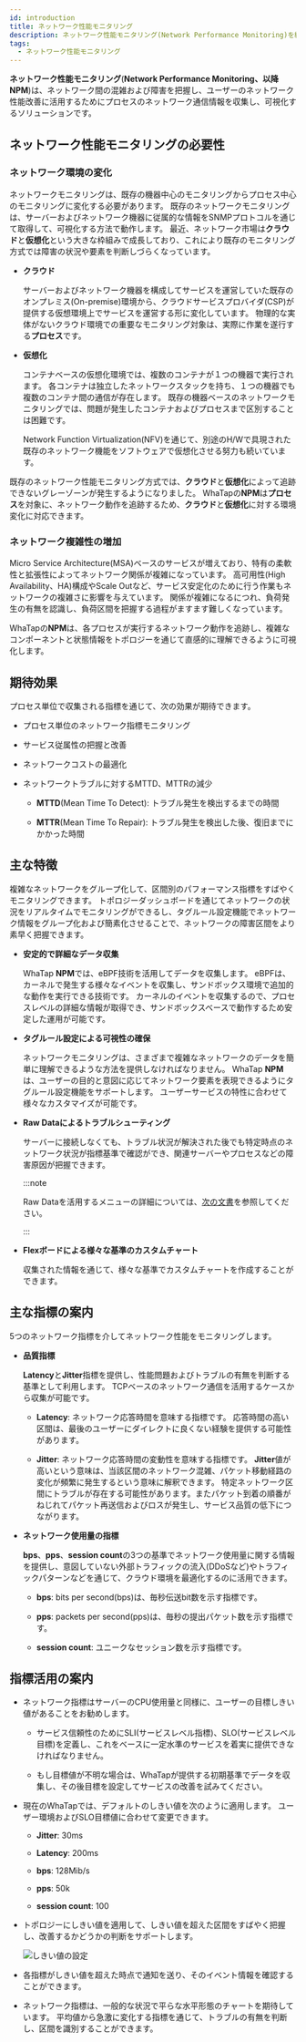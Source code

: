 ```yaml
---
id: introduction
title: ネットワーク性能モニタリング
description: ネットワーク性能モニタリング(Network Performance Monitoring)を紹介します。
tags:
  - ネットワーク性能モニタリング
---
```


**ネットワーク性能モニタリング**(**Network Performance Monitoring、以降NPM**)は、ネットワーク間の混雑および障害を把握し、ユーザーのネットワーク性能改善に活用するためにプロセスのネットワーク通信情報を収集し、可視化するソリューションです。

## ネットワーク性能モニタリングの必要性

### ネットワーク環境の変化

ネットワークモニタリングは、既存の機器中心のモニタリングからプロセス中心のモニタリングに変化する必要があります。 既存のネットワークモニタリングは、サーバーおよびネットワーク機器に従属的な情報をSNMPプロトコルを通じて取得して、可視化する方法で動作します。 最近、ネットワーク市場は**クラウド**と**仮想化**という大きな枠組みで成長しており、これにより既存のモニタリング方式では障害の状況や要素を判断しづらくなっています。

- **クラウド**

  サーバーおよびネットワーク機器を構成してサービスを運営していた既存のオンプレミス(On-premise)環境から、クラウドサービスプロバイダ(CSP)が提供する仮想環境上でサービスを運営する形に変化しています。 物理的な実体がないクラウド環境での重要なモニタリング対象は、実際に作業を遂行する**プロセス**です。

- **仮想化**

  コンテナベースの仮想化環境では、複数のコンテナが１つの機器で実行されます。 各コンテナは独立したネットワークスタックを持ち、１つの機器でも複数のコンテナ間の通信が存在します。 既存の機器ベースのネットワークモニタリングでは、問題が発生したコンテナおよびプロセスまで区別することは困難です。

  Network Function Virtualization(NFV)を通じて、別途のH/Wで具現された既存のネットワーク機能をソフトウェアで仮想化させる努力も続いています。

既存のネットワーク性能モニタリング方式では、**クラウド**と**仮想化**によって追跡できないグレーゾーンが発生するようになりました。 WhaTapの**NPM**は**プロセス**を対象に、ネットワーク動作を追跡するため、**クラウド**と**仮想化**に対する環境変化に対応できます。

### ネットワーク複雑性の増加

Micro Service Architecture(MSA)ベースのサービスが増えており、特有の柔軟性と拡張性によってネットワーク関係が複雑になっています。 高可用性(High Availability、HA)構成やScale Outなど、サービス安定化のために行う作業もネットワークの複雑さに影響を与えています。 関係が複雑になるにつれ、負荷発生の有無を認識し、負荷区間を把握する過程がますます難しくなっています。

WhaTapの**NPM**は、各プロセスが実行するネットワーク動作を追跡し、複雑なコンポーネントと状態情報をトポロジーを通じて直感的に理解できるように可視化します。

## 期待効果

プロセス単位で収集される指標を通じて、次の効果が期待できます。

- プロセス単位のネットワーク指標モニタリング

- サービス従属性の把握と改善

- ネットワークコストの最適化

- ネットワークトラブルに対するMTTD、MTTRの減少

  - **MTTD**(Mean Time To Detect): トラブル発生を検出するまでの時間

  - **MTTR**(Mean Time To Repair): トラブル発生を検出した後、復旧までにかかった時間

## 主な特徴

複雑なネットワークをグループ化して、区間別のパフォーマンス指標をすばやくモニタリングできます。 トポロジーダッシュボードを通じてネットワークの状況をリアルタイムでモニタリングができるし、タグルール設定機能でネットワーク情報をグループ化および簡素化させることで、ネットワークの障害区間をより素早く把握できます。

- **安定的で詳細なデータ収集**

  WhaTap **NPM**では、eBPF技術を活用してデータを収集します。 eBPFは、カーネルで発生する様々なイベントを収集し、サンドボックス環境で追加的な動作を実行できる技術です。 カーネルのイベントを収集するので、プロセスレベルの詳細な情報が取得でき、サンドボックスベースで動作するため安定した運用が可能です。

- **タグルール設定による可視性の確保**

  ネットワークモニタリングは、さまざまで複雑なネットワークのデータを簡単に理解できるような方法を提供しなければなりません。 WhaTap **NPM**は、ユーザーの目的と意図に応じてネットワーク要素を表現できるようにタグルール設定機能をサポートします。 ユーザーサービスの特性に合わせて様々なカスタマイズが可能です。

- **Raw Dataによるトラブルシューティング**

  サーバーに接続しなくても、トラブル状況が解決された後でも特定時点のネットワーク状況が指標基準で確認ができ、関連サーバーやプロセスなどの障害原因が把握できます。

  :::note

  Raw Dataを活用するメニューの詳細については、[次の文書](analysis-tcp-udp-sessions)を参照してください。

  :::

- **Flexボードによる様々な基準のカスタムチャート**

  収集された情報を通じて、様々な基準でカスタムチャートを作成することができます。

## 主な指標の案内

5つのネットワーク指標を介してネットワーク性能をモニタリングします。

- **品質指標**

  **Latency**と**Jitter**指標を提供し、性能問題およびトラブルの有無を判断する基準として利用します。 TCPベースのネットワーク通信を活用するケースから収集が可能です。

  - **Latency**: ネットワーク応答時間を意味する指標です。 応答時間の高い区間は、最後のユーザーにダイレクトに良くない経験を提供する可能性があります。

  - **Jitter**: ネットワーク応答時間の変動性を意味する指標です。 **Jitter**値が高いという意味は、当該区間のネットワーク混雑、パケット移動経路の変化が頻繁に発生するという意味に解釈できます。 特定ネットワーク区間にトラブルが存在する可能性があります。またパケット到着の順番がねじれてパケット再送信およびロスが発生し、サービス品質の低下につながります。

- **ネットワーク使用量の指標**

  **bps**、**pps**、**session count**の3つの基準でネットワーク使用量に関する情報を提供し、意図していない外部トラフィックの流入(DDoSなど)やトラフィックパターンなどを通じて、クラウド環境を最適化するのに活用できます。

  - **bps**: bits per second(bps)は、毎秒伝送bit数を示す指標です。

  - **pps**: packets per second(pps)は、毎秒の提出パケット数を示す指標です。

  - **session count**: ユニークなセッション数を示す指標です。

## 指標活用の案内

- ネットワーク指標はサーバーのCPU使用量と同様に、ユーザーの目標しきい値があることをお勧めします。

  - サービス信頼性のためにSLI(サービスレベル指標)、SLO(サービスレベル目標)を定義し、これをベースに一定水準のサービスを着実に提供できなければなりません。

  - もし目標値が不明な場合は、WhaTapが提供する初期基準でデータを収集し、その後目標を設定してサービスの改善を試みてください。

- 現在のWhaTapでは、デフォルトのしきい値を次のように適用します。 ユーザー環境およびSLO目標値に合わせて変更できます。

  - **Jitter**: 30ms

  - **Latency**: 200ms

  - **bps**: 128Mib/s

  - **pps**: 50k

  - **session count**: 100

- トポロジーにしきい値を適用して、しきい値を超えた区間をすばやく把握し、改善するかどうかの判断をサポートします。

  ![しきい値の設定](/img/npm-threshold-sample.png)

- 各指標がしきい値を超えた時点で通知を送り、そのイベント情報を確認することができます。

- ネットワーク指標は、一般的な状況で平らな水平形態のチャートを期待しています。 平均値から急激に変化する指標を通じて、トラブルの有無を判断し、区間を識別することができます。
